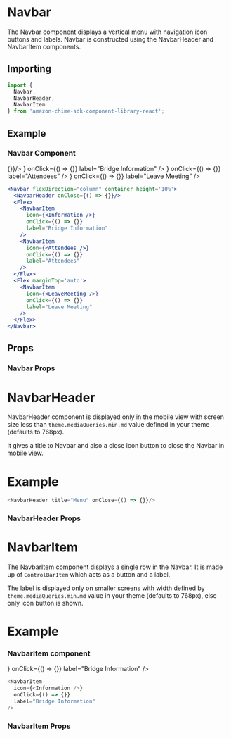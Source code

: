 


# Navbar

The Navbar component displays a vertical menu with navigation icon buttons and labels. Navbar is constructed using the NavbarHeader and NavbarItem components.

## Importing

```javascript
import {
  Navbar,
  NavbarHeader,
  NavbarItem
} from 'amazon-chime-sdk-component-library-react';
```

## Example

### Navbar Component
<ThemeProvider theme={lightTheme}>
  <GlobalStyles/>
  <Preview>
    <Navbar flexDirection="column" container styles="height: 50vh">
      <NavbarHeader onClose={() => {}}/>
      <Flex>
        <NavbarItem
          icon={<Information />}
          onClick={() => {}}
          label="Bridge Information"
        />
        <NavbarItem
          icon={<Attendees />}
          onClick={() => {}}
          label="Attendees"
        />
      </Flex>
      <Flex marginTop='auto'>
        <NavbarItem
          icon={<LeaveMeeting />}
          onClick={() => {}}
          label="Leave Meeting"
        />
      </Flex>
    </Navbar>
  </Preview>
</ThemeProvider>

```jsx
<Navbar flexDirection="column" container height='10%'>
  <NavbarHeader onClose={() => {}}/>
  <Flex>
    <NavbarItem
      icon={<Information />}
      onClick={() => {}}
      label="Bridge Information"
    />
    <NavbarItem
      icon={<Attendees />}
      onClick={() => {}}
      label="Attendees"
    />
  </Flex>
  <Flex marginTop='auto'>
    <NavbarItem
      icon={<LeaveMeeting />}
      onClick={() => {}}
      label="Leave Meeting"
    />
  </Flex>
</Navbar>
```

## Props

### Navbar Props
<Props of={Navbar} />

# NavbarHeader

NavbarHeader component is displayed only in the mobile view with screen size less than `theme.mediaQueries.min.md` value defined in your theme (defaults to 768px).

It gives a title to Navbar and also a close icon button to close the Navbar in mobile view.

# Example

```javascript
<NavbarHeader title="Menu" onClose={() => {}}/>
```

### NavbarHeader Props
<Props of={NavbarHeader} />

# NavbarItem

The NavbarItem component displays a single row in the Navbar. It is made up of `ControlBarItem` which acts as a button and a label.

The label is displayed only on smaller screens with width defined by `theme.mediaQueries.min.md` value in your theme (defaults to 768px), else only icon button is shown.

# Example

### NavbarItem component

<ThemeProvider theme={lightTheme}>
  <NavbarItem
    icon={<Information />}
    onClick={() => {}}
    label="Bridge Information"
  />
</ThemeProvider>

```javascript
<NavbarItem
  icon={<Information />}
  onClick={() => {}}
  label="Bridge Information"
/>
```

### NavbarItem Props
<Props of={NavbarItem} />
